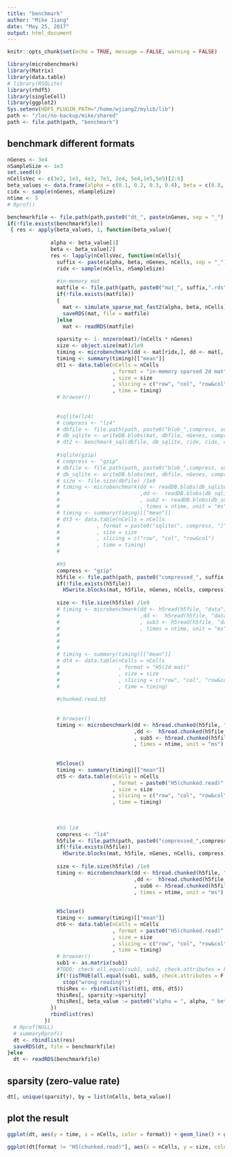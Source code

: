 ```yaml
---
title: "benchmark"
author: "Mike Jiang"
date: "May 25, 2017"
output: html_document
---
```


```r
knitr::opts_chunk$set(echo = TRUE, message = FALSE, warning = FALSE)
```
```r
library(microbenchmark)
library(Matrix)
library(data.table)
# library(RSQLite)
library(rhdf5)
library(singleCell)
library(ggplot2)
Sys.setenv(HDF5_PLUGIN_PATH="/home/wjiang2/mylib/lib")
path <- "/loc/no-backup/mike/shared"
path <- file.path(path, "benchmark")
```



## benchmark different formats
```r
nGenes <- 3e4
nSampleSize <- 1e3
set.seed(4)
nCellsVec <- c(3e2, 1e3, 4e3, 7e3, 2e4, 5e4,1e5,5e5)[2:6]
beta_values <- data.frame(alpha = c(0.1, 0.2, 0.3, 0.4), beta = c(0.8, 0.9, 0.7, 0.6))
cidx <- sample(nGenes, nSampleSize)
ntime <- 5
# Rprof()

benchmarkfile <- file.path(path,paste0("dt_", paste(nGenes, sep = "_"), ".rds"))
if(!file.exists(benchmarkfile))
 { res <- apply(beta_values, 1, function(beta_value){
    
              alpha <- beta_value[1]
              beta <- beta_value[2]
              res <- lapply(nCellsVec, function(nCells){
                suffix <- paste(alpha, beta, nGenes, nCells, sep = "_")
                ridx <- sample(nCells, nSampleSize)
                
                #in-memory mat
                matfile <- file.path(path, paste0("mat_", suffix,".rds"))
                if(!file.exists(matfile))
                {
                  mat <- simulate_sparse_mat_fast2(alpha, beta, nCells)  
                  saveRDS(mat, file = matfile)
                }else
                  mat <- readRDS(matfile)
                  
                sparsity <- 1- nnzero(mat)/(nCells * nGenes)
                size <- object.size(mat)/1e9
                timing <- microbenchmark(dd <- mat[ridx,], dd <- mat[, cidx], sub1 <- mat[ridx, cidx], times = ntime, unit = "ms")
                timing <- summary(timing)[["mean"]]
                dt1 <- data.table(nCells = nCells
                                  , format = "in-memory sparsed 2d mat"
                                  , size = size
                                  , slicing = c("row", "col", "row&col")
                                  , time = timing)
                # browser()
              
                
                #sqlite(lz4)
                # compress <- "lz4"
                # dbfile <- file.path(path, paste0("blob_",compress, suffix,".sqlite"))
                # db_sqlite <- writeDB.blobs(mat, dbfile, nGenes, compress)
                # dt2 <- benchmark_sql(dbfile, db_sqlite, ridx, cidx, compress, ntime)
              
                #sqlite(gzip)
                # compress <- "gzip"
                # dbfile <- file.path(path, paste0("blob_",compress, suffix,".sqlite"))
                # db_sqlite <- writeDB.blobs(mat, dbfile, nGenes, compress)
                # size <- file.size(dbfile) /1e9
                # timing <- microbenchmark(dd <- readDB.blobs(db_sqlite, ridx, NULL, compress)
                #                          ,dd <-  readDB.blobs(db_sqlite, NULL, cidx, compress)
                #                          , sub2 <- readDB.blobs(db_sqlite, ridx, cidx, compress)
                #                          , times = ntime, unit = "ms")
                # timing <- summary(timing)[["mean"]]
                # dt3 <- data.table(nCells = nCells
                #            , format = paste0("sqlite(", compress, ")")
                #            , size = size
                #            , slicing = c("row", "col", "row&col")
                #            , time = timing)
                # 
                              
                #h5 
                compress <- "gzip"
                h5file <- file.path(path, paste0("compressed_", suffix, ".h5"))
                if(!file.exists(h5file))
                  H5write.blocks(mat, h5file, nGenes, nCells, compress)
                
                size <- file.size(h5file) /1e9
                # timing <- microbenchmark(dd <- h5read(h5file, "data", list(ridx, NULL))
                #                          ,dd <-  h5read(h5file, "data", list(NULL, cidx))
                #                          , sub3 <- h5read(h5file, "data", list(ridx, cidx))
                #                          , times = ntime, unit = "ms")
                # 
                # 
                # 
                # timing <- summary(timing)[["mean"]]
                # dt4 <- data.table(nCells = nCells
                #                   , format = "H5(2d mat)"
                #                   , size = size
                #                   , slicing = c("row", "col", "row&col")
                #                   , time = timing)
                
                #chunked.read.h5
                
  
                # browser()
                timing <- microbenchmark(dd <- h5read.chunked(h5file, "data", list(ridx, NULL), nGenes)
                                         ,dd <-  h5read.chunked(h5file, "data", list(NULL, cidx), nGenes)
                                         , sub5 <- h5read.chunked(h5file, "data", list(ridx, cidx), nGenes)
                                         , times = ntime, unit = "ms")
                
                
                H5close()
                timing <- summary(timing)[["mean"]]
                dt5 <- data.table(nCells = nCells
                                  , format = paste0("H5(chunked.read)", compress)
                                  , size = size
                                  , slicing = c("row", "col", "row&col")
                                  , time = timing)
                
                
                
                #h5 lz4
                compress <- "lz4"
                h5file <- file.path(path, paste0("compressed_",compress, "_", suffix, ".h5"))
                if(!file.exists(h5file))
                  H5write.blocks(mat, h5file, nGenes, nCells, compress)
                
                size <- file.size(h5file) /1e9
                timing <- microbenchmark(dd <- h5read.chunked(h5file, "data", list(ridx, NULL), nGenes)
                                         ,dd <-  h5read.chunked(h5file, "data", list(NULL, cidx), nGenes)
                                         , sub6 <- h5read.chunked(h5file, "data", list(ridx, cidx), nGenes)
                                         , times = ntime, unit = "ms")
                
                
                H5close()
                timing <- summary(timing)[["mean"]]
                dt6 <- data.table(nCells = nCells
                                  , format = paste0("H5(chunked.read)", compress)
                                  , size = size
                                  , slicing = c("row", "col", "row&col")
                                  , time = timing)
                # browser()
                sub1 <- as.matrix(sub1)
                #TODO: check all.equal(sub1, sub2, check.attributes = F)
                if(!(isTRUE(all.equal(sub1, sub5, check.attributes = F, tol = 2e-8))&&isTRUE(all.equal(sub1, sub6, check.attributes = F, tol = 2e-8))))
                  stop("wrong reading!")
                thisRes <- rbindlist(list(dt1, dt6, dt5))
                thisRes[, sparsity:=sparsity]
                thisRes[, beta_value := paste0("alpha = ", alpha, " beta = ", beta)]
              })
              rbindlist(res)
            })
  # Rprof(NULL)
  # summaryRprof()
  dt <- rbindlist(res)
  saveRDS(dt, file = benchmarkfile)
}else
  dt <- readRDS(benchmarkfile)
```

## sparsity (zero-value rate)
```r
dt[, unique(sparsity), by = list(nCells, beta_value)]
```

## plot the result
```r
ggplot(dt, aes(y = time, x = nCells, color = format)) + geom_line() + geom_point() + facet_grid(slicing~beta_value, scales ="free") + ylab("time (ms)") + scale_x_continuous(breaks = nCellsVec) + ggtitle("time") + scale_y_log10()

ggplot(dt[format != "H5(chunked.read)"], aes(x = nCells, y = size, color = format)) + geom_line() + geom_point() + facet_wrap(~beta_value) + ylab("size (GB)") + scale_x_continuous(breaks = nCellsVec) + ggtitle("space")
```


